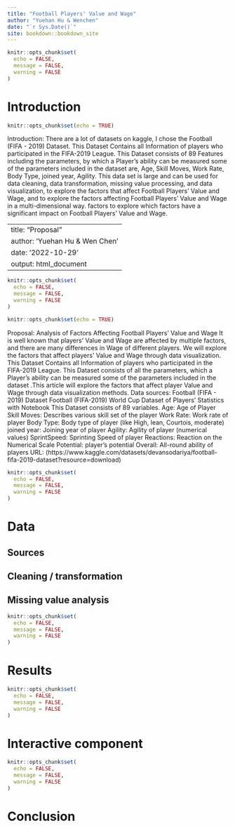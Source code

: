 ```yaml
--- 
title: "Football Players' Value and Wage"
author: "Yuehan Hu & Wenchen"
date: "`r Sys.Date()`"
site: bookdown::bookdown_site
---
```

```r
knitr::opts_chunk$set(
  echo = FALSE,
  message = FALSE,
  warning = FALSE
)
```

# Introduction
```r
knitr::opts_chunk$set(echo = TRUE)
```


Introduction:
There are a lot of datasets on kaggle, I chose the Football (FIFA - 2019) Dataset.
This Dataset Contains all Information of players who participated in the FIFA-2019 League.
This Dataset consists of 89 Features including the parameters, by which a Player's ability can be measured some of the parameters included in the dataset are,
Age, Skill Moves, Work Rate, Body Type, joined year, Agility.
This data set is large and can be used for data cleaning, data transformation, missing value processing, and data visualization, to explore the factors that affect Football Players' Value and Wage, and to explore the factors affecting Football Players' Value and Wage in a multi-dimensional way. factors to explore which factors have a significant impact on Football Players' Value and Wage.

<!--chapter:end:index.Rmd-->

---
title: "Proposal"
author: 'Yuehan Hu & Wen Chen'
date: '2022-10-29'
output: html_document
---
```r
knitr::opts_chunk$set(
  echo = FALSE,
  message = FALSE,
  warning = FALSE
)
```

```r
knitr::opts_chunk$set(echo = TRUE)
```

Proposal:
Analysis of Factors Affecting Football Players' Value and Wage
It is well known that players' Value and Wage are affected by multiple factors, and there are many differences in Wage of different players. We will explore the factors that affect players' Value and Wage through data visualization.
This Dataset Contains all Information of players who participated in the FIFA-2019 League.
This Dataset consists of all the parameters, which a Player's ability can be measured
some of the parameters included in the dataset .This article will explore the factors that affect player Value and Wage through data visualization methods.
Data sources:
Football (FIFA - 2019) Dataset
Football (FIFA-2019) World Cup Dataset of Players' Statistics with Notebook
This Dataset consists of 89 variables.
Age: Age of Player
Skill Moves: Describes various skill set of the player
Work Rate: Work rate of player
Body Type: Body type of player (like High, lean, Courtois, moderate)
joined year: Joining year of player
Agility: Agility of player (numerical values)
SprintSpeed: Sprinting Speed of player
Reactions: Reaction on the Numerical Scale
Potential: player's potential
Overall: All-round ability of players
URL: (https://www.kaggle.com/datasets/devansodariya/football-fifa-2019-dataset?resource=download)







<!--chapter:end:proposal.Rmd-->

```r
knitr::opts_chunk$set(
  echo = FALSE,
  message = FALSE,
  warning = FALSE
)
```
# Data 

## Sources

## Cleaning / transformation

## Missing value analysis


<!--chapter:end:data.Rmd-->

```r
knitr::opts_chunk$set(
  echo = FALSE,
  message = FALSE,
  warning = FALSE
)
```
# Results

<!--chapter:end:results.Rmd-->

```r
knitr::opts_chunk$set(
  echo = FALSE,
  message = FALSE,
  warning = FALSE
)
```
# Interactive component



<!--chapter:end:interactive.Rmd-->

```r
knitr::opts_chunk$set(
  echo = FALSE,
  message = FALSE,
  warning = FALSE
)
```
# Conclusion


<!--chapter:end:conclusion.Rmd-->

